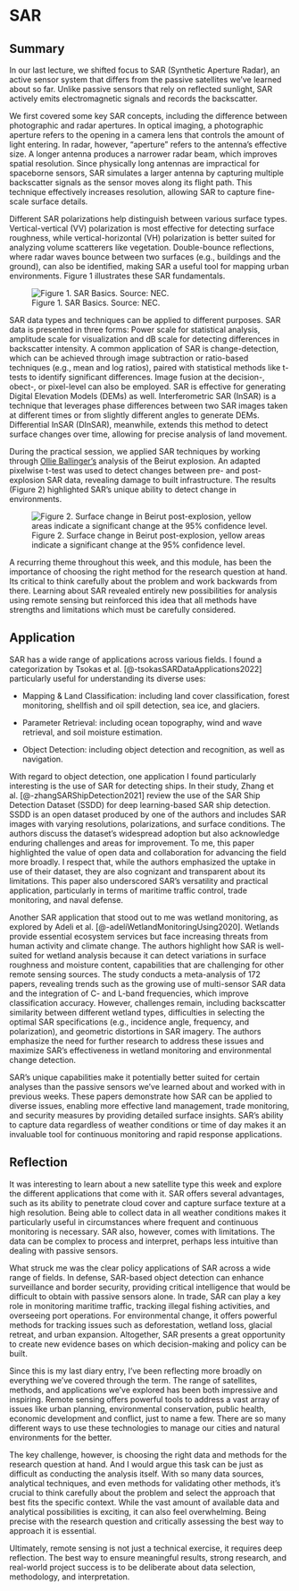 # SAR

## Summary

In our last lecture, we shifted focus to SAR (Synthetic Aperture Radar), an active sensor system that differs from the passive satellites we’ve learned about so far. Unlike passive sensors that rely on reflected sunlight, SAR actively emits electromagnetic signals and records the backscatter.

We first covered some key SAR concepts, including the difference between photographic and radar apertures. In optical imaging, a photographic aperture refers to the opening in a camera lens that controls the amount of light entering. In radar, however, "aperture" refers to the antenna's effective size. A longer antenna produces a narrower radar beam, which improves spatial resolution. Since physically long antennas are impractical for spaceborne sensors, SAR simulates a larger antenna by capturing multiple backscatter signals as the sensor moves along its flight path. This technique effectively increases resolution, allowing SAR to capture fine-scale surface details.

Different SAR polarizations help distinguish between various surface types. Vertical-vertical (VV) polarization is most effective for detecting surface roughness, while vertical-horizontal (VH) polarization is better suited for analyzing volume scatterers like vegetation. Double-bounce reflections, where radar waves bounce between two surfaces (e.g., buildings and the ground), can also be identified, making SAR a useful tool for mapping urban environments. Figure 1 illustrates these SAR fundamentals.

![Figure 1. SAR Basics. Source: NEC.](https://www.nec.com/en/global/insights/article/2021030004/images/001.jpg)

SAR data types and techniques can be applied to different purposes. SAR data is presented in three forms: Power scale for statistical analysis, amplitude scale for visualization and dB scale for detecting differences in backscatter intensity. A common application of SAR is change-detection, which can be achieved through image subtraction or ratio-based techniques (e.g., mean and log ratios), paired with statistical methods like t-tests to identify significant differences. Image fusion at the decision-, obect-, or pixel-level can also be employed. SAR is effective for generating Digital Elevation Models (DEMs) as well. Interferometric SAR (InSAR) is a technique that leverages phase differences between two SAR images taken at different times or from slightly different angles to generate DEMs. Differential InSAR (DInSAR), meanwhile, extends this method to detect surface changes over time, allowing for precise analysis of land movement.

During the practical session, we applied SAR techniques by working through [Ollie Ballinger's](https://bellingcat.github.io/RS4OSINT/C3_Blast.html) analysis of the Beirut explosion. An adapted pixelwise t-test was used to detect changes between pre- and post-explosion SAR data, revealing damage to built infrastructure. The results (Figure 2) highlighted SAR’s unique ability to detect change in environments.

![Figure 2. Surface change in Beirut post-explosion, yellow areas indicate a significant change at the 95% confidence level.](images/change.png)

A recurring theme throughout this week, and this module, has been the importance of choosing the right method for the research question at hand. Its critical to think carefully about the problem and work backwards from there. Learning about SAR revealed entirely new possibilities for analysis using remote sensing but reinforced this idea that all methods have strengths and limitations which must be carefully considered.

## Application

SAR has a wide range of applications across various fields. I found a categorization by Tsokas et al. [@-tsokasSARDataApplications2022] particularly useful for understanding its diverse uses:

-   Mapping & Land Classification: including land cover classification, forest monitoring, shellfish and oil spill detection, sea ice, and glaciers.

-   Parameter Retrieval: including ocean topography, wind and wave retrieval, and soil moisture estimation.

-   Object Detection: including object detection and recognition, as well as navigation.

With regard to object detection, one application I found particularly interesting is the use of SAR for detecting ships. In their study, Zhang et al. [@-zhangSARShipDetection2021] review the use of the SAR Ship Detection Dataset (SSDD) for deep learning-based SAR ship detection. SSDD is an open dataset produced by one of the authors and includes SAR images with varying resolutions, polarizations, and surface conditions. The authors discuss the dataset’s widespread adoption but also acknowledge enduring challenges and areas for improvement. To me, this paper highlighted the value of open data and collaboration for advancing the field more broadly. I respect that, while the authors emphasized the uptake in use of their dataset, they are also cognizant and transparent about its limitations. This paper also underscored SAR’s versatility and practical application, particularly in terms of maritime traffic control, trade monitoring, and naval defense.

Another SAR application that stood out to me was wetland monitoring, as explored by Adeli et al. [@-adeliWetlandMonitoringUsing2020]. Wetlands provide essential ecosystem services but face increasing threats from human activity and climate change. The authors highlight how SAR is well-suited for wetland analysis because it can detect variations in surface roughness and moisture content, capabilities that are challenging for other remote sensing sources. The study conducts a meta-analysis of 172 papers, revealing trends such as the growing use of multi-sensor SAR data and the integration of C- and L-band frequencies, which improve classification accuracy. However, challenges remain, including backscatter similarity between different wetland types, difficulties in selecting the optimal SAR specifications (e.g., incidence angle, frequency, and polarization), and geometric distortions in SAR imagery. The authors emphasize the need for further research to address these issues and maximize SAR’s effectiveness in wetland monitoring and environmental change detection.

SAR's unique capabilities make it potentially better suited for certain analyses than the passive sensors we’ve learned about and worked with in previous weeks. These papers demonstrate how SAR can be applied to diverse issues, enabling more effective land management, trade monitoring, and security measures by providing detailed surface insights. SAR’s ability to capture data regardless of weather conditions or time of day makes it an invaluable tool for continuous monitoring and rapid response applications.

## Reflection

It was interesting to learn about a new satellite type this week and explore the different applications that come with it. SAR offers several advantages, such as its ability to penetrate cloud cover and capture surface texture at a high resolution. Being able to collect data in all weather conditions makes it particularly useful in circumstances where frequent and continuous monitoring is necessary. SAR also, however, comes with limitations. The data can be complex to process and interpret, perhaps less intuitive than dealing with passive sensors.

What struck me was the clear policy applications of SAR across a wide range of fields. In defense, SAR-based object detection can enhance surveillance and border security, providing critical intelligence that would be difficult to obtain with passive sensors alone. In trade, SAR can play a key role in monitoring maritime traffic, tracking illegal fishing activities, and overseeing port operations. For environmental change, it offers powerful methods for tracking issues such as deforestation, wetland loss, glacial retreat, and urban expansion. Altogether, SAR presents a great opportunity to create new evidence bases on which decision-making and policy can be built.

Since this is my last diary entry, I’ve been reflecting more broadly on everything we’ve covered through the term. The range of satellites, methods, and applications we’ve explored has been both impressive and inspiring. Remote sensing offers powerful tools to address a vast array of issues like urban planning, environmental conservation, public health, economic development and conflict, just to name a few. There are so many different ways to use these technologies to manage our cities and natural environments for the better.

The key challenge, however, is choosing the right data and methods for the research question at hand. And I would argue this task can be just as difficult as conducting the analysis itself. With so many data sources, analytical techniques, and even methods for validating other methods, it’s crucial to think carefully about the problem and select the approach that best fits the specific context. While the vast amount of available data and analytical possibilities is exciting, it can also feel overwhelming. Being precise with the research question and critically assessing the best way to approach it is essential.

Ultimately, remote sensing is not just a technical exercise, it requires deep reflection. The best way to ensure meaningful results, strong research, and real-world project success is to be deliberate about data selection, methodology, and interpretation.
